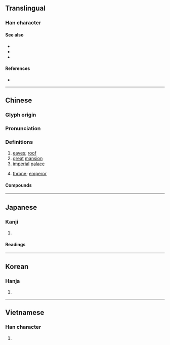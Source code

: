 {{character info}}
==Translingual==

===Han character===
{{Han char|rn=40|rad=宀|as=07|sn=10|four=30232|canj=JMMV|ids=⿱宀辰}}

====See also====
* {{zh-l|宫}}
* {{zh-l|殿}}
* {{zh-l|闕}}

====References====
* {{Han ref|kx=0287.020|dkj=07171|dj=0567.020|hdz=20930.140|uh=5BB8|ud=23480|bh=AE66|bd=44646}}

----

==Chinese==
{{zh-forms}}

===Glyph origin===
{{Han etym}}

===Pronunciation===
{{zh-pron
|m=chén
|c=san4
|mn=sîn
|mn-t=sing5/sêng5
|mn-t_note=sêng5 - Jieyang
|w=3zen
|mc=y
|oc=y
|cat=n
}}

===Definitions===
{{zh-hanzi}}

# [[eaves]]; [[roof]]
# [[great]] [[mansion]]
# [[imperial]] [[palace]]
# {{lb|zh|by extension}} [[throne]]; [[emperor]]

====Compounds====
{{zh-der|宸遊|宸旒|宸居|宸妃|宸垣|宸算|宸襟|宸筆|宸謨|宸聰|宸翰|宸眷|宸極|宸宇|宸斷|宸鑒|宸衷|楓宸|紫宸}}

----

==Japanese==

===Kanji===
{{ja-kanji|grade=|rs=宀07}}

# {{rfdef|ja|sort=宀07}}

====Readings====
{{ja-readings
|on=しん
|kun=のき-
}}

----

==Korean==

===Hanja===
{{ko-hanja|hangeul=[[신]]|rv=sin|mr=sin}}

# {{rfdef|ko|sort=宀07}}

----

==Vietnamese==

===Han character===
{{vi-readings|reading=thần|rs=宀07}}

# {{rfdef|vi|sort=宀07}}